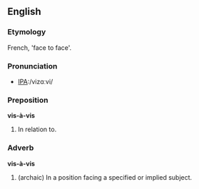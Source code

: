 ==English==

===Etymology===
French, 'face to face'.

===Pronunciation===
*[[w:International Phonetic Alphabet|IPA]]:/vizɑːvi/

===Preposition===
'''vis-à-vis'''
# In relation to.

===Adverb===
'''vis-à-vis'''
# (archaic) In a position facing a specified or implied subject.